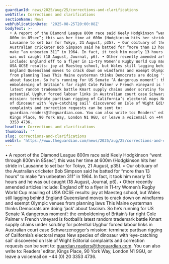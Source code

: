 ```yaml
---
guardianId: news/2025/aug/25/corrections-and-clarifications
webTitle: Corrections and clarifications
sectionName: News
webPublicationDate: '2025-08-25T20:00:08Z'
bodyText: >-
  • A report of the Diamond League 800m race said Keely Hodgkinson “went through
  800m in 85sec”; this was her time at 600m (Hodgkinson hits her stride in
  Lausanne to set bar for Tokyo, 21 August, p35). • Our obituary of the
  Australian cricketer Bob Simpson said he batted for “more than 13 hours” to
  make “an unbeaten 311” in 1964. In fact, it took him nearly 13 hours and he
  was out caught (18 August, Journal, p6). • Other recently amended articles
  include: England off to a flyer in 11-try Women’s Rugby World Cup mauling of
  USA GCSE results: joy at Maesteg school, but Wales still lagging behind
  England Queensland moves to crack down on windfarms and exempt Olympic venues
  from planning laws This Maine oysterman thinks Democrats are doing ‘jack’
  about fascism. So he’s running for US Senate ‘A dangerous moment’: the
  emboldening of Britain’s far right Cole Palmer v French vineyard is football’s
  latest random trademark battle Kmart supply chains under scrutiny for
  potential Uyghur forced labour links in Australian court case Schwarzenegger’s
  mission: terminate partisan rigging of California’s electoral maps New species
  of dinosaur with ‘eye-catching sail’ discovered on Isle of Wight Editorial
  complaints and correction requests can be sent to:
  guardian.readers@theguardian.com. You can also write to: Readers’ editor,
  Kings Place, 90 York Way, London N1 9GU, or leave a voicemail on +44 (0) 20
  3353 4736.
headline: Corrections and clarifications
thumbnail: ''
slug: corrections-and-clarifications
webUrl: 'https://www.theguardian.com/news/2025/aug/25/corrections-and-clarifications'
---
```

• A report of the Diamond League 800m race said Keely Hodgkinson “went through 800m in 85sec”; this was her time at 600m (Hodgkinson hits her stride in Lausanne to set bar for Tokyo, 21 August, p35). • Our obituary of the Australian cricketer Bob Simpson said he batted for “more than 13 hours” to make “an unbeaten 311” in 1964. In fact, it took him nearly 13 hours and he was out caught (18 August, Journal, p6). • Other recently amended articles include: England off to a flyer in 11-try Women’s Rugby World Cup mauling of USA GCSE results: joy at Maesteg school, but Wales still lagging behind England Queensland moves to crack down on windfarms and exempt Olympic venues from planning laws This Maine oysterman thinks Democrats are doing ‘jack’ about fascism. So he’s running for US Senate ‘A dangerous moment’: the emboldening of Britain’s far right Cole Palmer v French vineyard is football’s latest random trademark battle Kmart supply chains under scrutiny for potential Uyghur forced labour links in Australian court case Schwarzenegger’s mission: terminate partisan rigging of California’s electoral maps New species of dinosaur with ‘eye-catching sail’ discovered on Isle of Wight Editorial complaints and correction requests can be sent to: guardian.readers@theguardian.com. You can also write to: Readers’ editor, Kings Place, 90 York Way, London N1 9GU, or leave a voicemail on +44 (0) 20 3353 4736.
